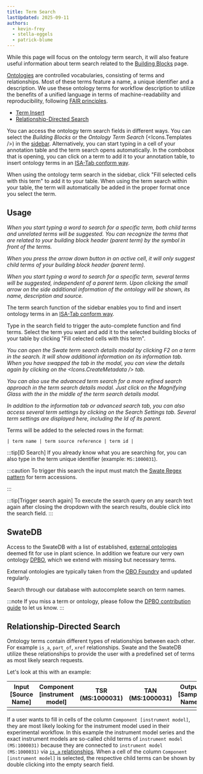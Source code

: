 ```yaml
---
title: Term Search
lastUpdated: 2025-09-11
authors: 
  - kevin-frey
  - stella-eggels
  - patrick-blume
---
```



While this page will focus on the ontology term search, it will also feature useful information about term search related to the [Building Blocks](/nfdi4plants.knowledgebase/swate/building-blocks) page.

[Ontologies](/nfdi4plants.knowledgebase/fundamentals/ontologies) are controlled vocabularies, consisting of terms and relationships. Most of these terms feature a name, a unique identifier and a description. We use these ontology terms for workflow description to utilize the benefits of a unified language in terms of machine-readability and reproducibility, following [FAIR principles](https://www.go-fair.org/fair-principles/).

- [Term Insert](#swatedb)
- [Relationship-Directed Search](#relationship-directed-search)

You can access the ontology term search fields in different ways. You can select the *Building Blocks* or the *Ontology Term Search* (<Icons.Templates />) in the <a href={SwateOverview.src} target="_blank">sidebar</a>. Alternatively, you can start typing in a cell of your annotation table and the term search opens automatically. In the combobox that is opening, you can click on a term to add it to your annotation table, to insert ontology terms in an [ISA-Tab conform way](https://isa-specs.readthedocs.io/en/latest/isatab.html#ontology-annotations).

When using the ontology term search in the sidebar, click "Fill selected cells with this term" to add it to your table. When using the term search within your table, the term will automatically be added in the proper format once you select the term. 

## Usage

<Tabs syncKey="swateHost">
<TabItem label="Browser">

*When you start typing a word to search for a specific term, both child terms and unrelated terms will be suggested. You can recognize the terms that are related to your building block header (parent term) by the symbol in front of the terms.*

*When you press the arrow down button in an active cell, it will only suggest child terms of your building block header (parent term).*

</TabItem>
<TabItem label="Excel">

*When you start typing a word to search for a specific term, several terms will be suggested, independent of a parent term.
Upon clicking the small arrow on the side additional information of the ontology will be shown, its name, description and source.*

The term search function of the sidebar enables you to find and insert  ontology terms in an [ISA-Tab conform way](https://isa-specs.readthedocs.io/en/latest/isatab.html#ontology-annotations).

Type in the search field to trigger the auto-complete function and find terms. 
Select the term you want and add it to the selected building blocks of your table by clicking "Fill celected cells with this term".

</TabItem>
</Tabs>

*You can open the Swate term search details modal by clicking F2 on a term in the search. It will show additional information on its information tab. When you have swapped the tab in the modal, you can view the details again by clicking on the <Icons.CreateMetadata /> tab.*

*You can also use the advanced term search for a more refined search approach in the term search details modal. Just click on the Magnifying Glass with the in the middle of the term search details modal.*

*In addition to the information tab or advanced search tab, you can also access several term settings by clicking on the Search Settings tab. Several term settings are displayed here, including the Id of its parent.*

Terms will be added to the selected rows in the format:

```
| term name | term source reference | term id |
```

:::tip[ID Search]
If you already know what you are searching for, you can also type in the term unique identifier (example: `MS:1000031`).

:::caution
To trigger this search the input must match the [Swate Regex pattern](http://regexstorm.net/tester?p=%5b%5cw%5d%2b%3f%3a%5b%5cd%5d%2b&i=MS%3a1000031%0d%0aDPBO%3a1000161%0d%0a) for term accessions.

:::

:::tip[Trigger search again]
To execute the search query on any search text again after closing the dropdown with the search results, double click into the search field.
:::

## SwateDB

Access to the SwateDB with a list of established, [external ontologies](/nfdi4plants.knowledgebase/fundamentals/ontology-service-landscape) deemed fit for use in plant science. In addition we feature our very own ontology [DPBO](https://github.com/nfdi4plants/nfdi4plants_ontology/blob/main/nfdi4plants_ontology.obo), which we extend with missing but necessary terms.

External ontologies are typically taken from the [OBO Foundry](https://obofoundry.org) and updated regularly.

Search through our database with autocomplete search on term names.

:::note
If you miss a term or ontology, please follow the [DPBO contribution guide](https://github.com/nfdi4plants/nfdi4plants_ontology) to let us know.
:::

## Relationship-Directed Search 

Ontology terms contain different types of relationships between each other. For example `is_a`, `part_of`, `xref` relationships. Swate and the SwateDB utilize these relationships to provide the user with a predefined set of terms as most likely search requests. 

Let's look at this with an example:

| Input [Source Name] | Component [instrument model] | TSR (MS:1000031) | TAN (MS:1000031) | Output [Sample Name] |
|-------------|------------------------------|------------------------------|------------------------------------|-------------|
|             |                              |                              |                                    |             |


If a user wants to fill in cells of the column `Component [instrument model]`, they are most likely looking for the instrument model used in their experimental workflow. In this example the instrument model series and the exact instrument models are so-called child terms of `instrument model (MS:1000031)` because they are connected to `instrument model (MS:1000031)` via <a href={SwateRelationshipGraph.src}>`is_a` relationships</a>. When a cell of the column `Component [instrument model]` is selected, the respective child terms can be shown by double clicking into the empty search field.

